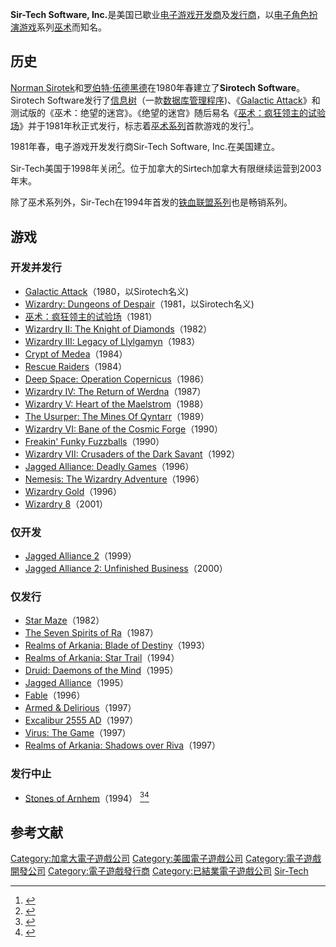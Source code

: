 '''Sir-Tech Software, Inc.'''是美国已歇业[[电子游戏开发商|电子游戏开发商]]及[[电子游戏发行商|发行商]]，以[[电子角色扮演游戏|电子角色扮演游戏]]系列[[巫术系列|巫术]]而知名。

== 历史 ==

[[Norman_Sirotek|Norman Sirotek]]和[[罗伯特·伍德黑德|罗伯特·伍德黑德]]在1980年春建立了'''Sirotech Software'''。Sirotech Software发行了[[信息树|信息树]]（一款[[数据库管理系统|数据库管理程序]])、《[[Galactic_Attack|Galactic Attack]]》和测试版的《巫术：绝望的迷宫》。《绝望的迷宫》随后易名《[[巫术：疯狂领主的试验场|巫术：疯狂领主的试验场]]》并于1981年秋正式发行，标志着[[巫术系列|巫术系列]]首款游戏的发行<ref name="wilson199111">{{cite news | url=http://www.cgwmuseum.org/galleries/index.php?year=1991&pub=2&id=88 | title=A History of Computer Games | work=Computer Gaming World | date=November 1991 | accessdate=18 November 2013 | author=Wilson, Johnny L. | pages=10 | archive-date=2019-10-02 | archive-url=https://web.archive.org/web/20191002204322/http://www.cgwmuseum.org/galleries/index.php?year=1991&pub=2&id=88 | dead-url=no }}</ref>。

1981年春，电子游戏开发发行商Sir-Tech Software, Inc.在美国建立。

Sir-Tech美国于1998年关闭<ref>{{cite web|last=IGN Staff|title=Sir-tech's Last Words - We speak with Robert Sirotek as Sir-tech Software shuts its doors, and an era ends.|url=http://www.ign.com/articles/1998/10/16/sir-techs-last-words|publisher=IGN Entertainment, Inc.|accessdate=16 January 2014|archive-date=2014-11-02|archive-url=https://web.archive.org/web/20141102224214/http://www.ign.com/articles/1998/10/16/sir-techs-last-words|dead-url=no}}</ref>。位于加拿大的Sirtech加拿大有限继续运营到2003年末。

除了巫术系列外，Sir-Tech在1994年首发的[[铁血联盟系列|铁血联盟系列]]也是畅销系列。

== 游戏 ==

=== 开发并发行 ===

* [[Galactic_Attack|Galactic Attack]]（1980，以Sirotech名义)
* [[Wizardry:_Dungeons_of_Despair|Wizardry: Dungeons of Despair]]（1981，以Sirotech名义)
* [[巫术：疯狂领主的试验场|巫术：疯狂领主的试验场]]（1981）
* [[Wizardry_II:_The_Knight_of_Diamonds|Wizardry II: The Knight of Diamonds]]（1982）
* [[Wizardry_III:_Legacy_of_Llylgamyn|Wizardry III: Legacy of Llylgamyn]]（1983）
* [[Crypt_of_Medea|Crypt of Medea]]（1984）
* [[Rescue_Raiders|Rescue Raiders]]（1984）
* [[Deep_Space:_Operation_Copernicus|Deep Space: Operation Copernicus]]（1986）
* [[Wizardry_IV:_The_Return_of_Werdna|Wizardry IV: The Return of Werdna]]（1987）
* [[Wizardry_V:_Heart_of_the_Maelstrom|Wizardry V: Heart of the Maelstrom]]（1988）
* [[The_Usurper:_The_Mines_Of_Qyntarr|The Usurper: The Mines Of Qyntarr]]（1989）
* [[Wizardry_VI:_Bane_of_the_Cosmic_Forge|Wizardry VI: Bane of the Cosmic Forge]]（1990）
* [[Freakin'_Funky_Fuzzballs|Freakin' Funky Fuzzballs]]（1990）
* [[Wizardry_VII:_Crusaders_of_the_Dark_Savant|Wizardry VII: Crusaders of the Dark Savant]]（1992）
* [[Jagged_Alliance_(series)#Jagged_Alliance:_Deadly_Games|Jagged Alliance: Deadly Games]]（1996）
* [[Nemesis:_The_Wizardry_Adventure|Nemesis: The Wizardry Adventure]]（1996）
* [[Wizardry_VII:_Crusaders_of_the_Dark_Savant#Wizardry_Gold|Wizardry Gold]]（1996）
* [[Wizardry_8|Wizardry 8]]（2001）

=== 仅开发 ===

* [[Jagged_Alliance_2|Jagged Alliance 2]]（1999）
* [[Jagged_Alliance_2#Unfinished_Business|Jagged Alliance 2: Unfinished Business]]（2000）

=== 仅发行 ===

* [[Star_Maze|Star Maze]]（1982）
* [[The_Seven_Spirits_of_Ra|The Seven Spirits of Ra]]（1987）
* [[Realms_of_Arkania:_Blade_of_Destiny|Realms of Arkania: Blade of Destiny]]（1993）
* [[Realms_of_Arkania:_Star_Trail|Realms of Arkania: Star Trail]]（1994）
* [[Druid:_Daemons_of_the_Mind|Druid: Daemons of the Mind]]（1995）
* [[Jagged_Alliance|Jagged Alliance]]（1995）
* [[Fable_(1996_video_game)|Fable]]（1996）
* [[Armed_&_Delirious|Armed & Delirious]]（1997）
* [[Excalibur_2555_AD|Excalibur 2555 AD]]（1997）
* [[巫术：疯狂领主的试验场|Virus: The Game]]（1997）
* [[Realms_of_Arkania:_Shadows_over_Riva|Realms of Arkania: Shadows over Riva]]（1997）

=== 发行中止 ===

* [[Stones_of_Arnhem|Stones of Arnhem]]（1994） <ref>{{cite web|last=Museum of Computer Adventure Game History|title=Wizardry 8: Stones of Arnhem|url=http://www.mocagh.org/loadpage.php?getgame=wiz8arnhem-map1|accessdate=14 March 2014|archive-date=2014-10-24|archive-url=https://web.archive.org/web/20141024103720/http://www.mocagh.org/loadpage.php?getgame=wiz8arnhem-map1|dead-url=no}}</ref><ref>{{cite web|last=RPG Codex|title=You Will Believe A Golden Baby Has Flown:Stones of Arnhem relics up for auction on ebay|url=http://www.rpgcodex.net/article.php?id=8616|accessdate=7 April 2014|archive-date=2014-07-01|archive-url=https://web.archive.org/web/20140701060117/http://www.rpgcodex.net/article.php?id=8616|dead-url=no}}</ref>

== 参考文献 ==

{{Reflist}}

[[Category:加拿大電子遊戲公司|Category:加拿大電子遊戲公司]]
[[Category:美國電子遊戲公司|Category:美國電子遊戲公司]]
[[Category:電子遊戲開發公司|Category:電子遊戲開發公司]]
[[Category:電子遊戲發行商|Category:電子遊戲發行商]]
[[Category:已結業電子遊戲公司|Category:已結業電子遊戲公司]]
[[Category:Sir-Tech|]]